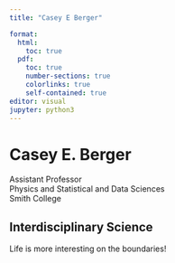 ```yaml
---
title: "Casey E Berger"

format: 
  html:
    toc: true
  pdf:
    toc: true
    number-sections: true
    colorlinks: true
    self-contained: true
editor: visual
jupyter: python3
---
```


# Casey E. Berger

Assistant Professor\
Physics and Statistical and Data Sciences\
Smith College

## Interdisciplinary Science

Life is more interesting on the boundaries!
